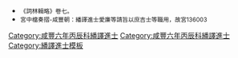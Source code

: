 {{Navbox
|name =咸豐六年丙辰科繙譯進士金榜
|title =咸豐六年丙辰科（[[1856年]]）繙譯進士金榜
|titlestyle = background-color:#FFD700;
|image =
|style = width:100%;text-align:center; 
|groupstyle = text-align:center; background-color:#FFD700;
|liststyle = text-align:center;
|state = {{{state<includeonly>|collapsed</includeonly>}}}
|group1 = 京旗<br>3名
|list1 =  [[愛廉|愛廉]]（正紅旗满洲） - [[全順|全順]]（正藍旗蒙古） - [[毓孚|毓孚]]（正白旗满洲）

|group2 = 駐防<br>4名
|list2 = [[鐵魁|鐵魁]]（荊州駐防） - [[本魁|本魁]]（成都駐防） - [[阿納庫]]（成都駐防） - [[海順]]（福州駐防）

|belowstyle = text-align: center; background-color:#FFD700;
|below='''前一科：[[Template:咸豐三年癸丑科繙譯進士金榜|咸豐三年癸丑繙譯科]]　'''·'''　後一科：[[Template:咸豐九年己未科繙譯進士金榜|咸豐九年己未繙譯科]]'''<br>'''同科進士：[[Template:咸豐六年丙辰科殿試金榜|咸豐六年丙辰文科]]、[[Template:咸豐六年丙辰科武殿試金榜|咸豐六年丙辰武科]]'''
}}
[[Category:咸豐六年丙辰科繙譯進士]]
<noinclude>[[Category:咸豐六年丙辰科繙譯進士]][[Category:繙譯進士模板]]{{DEFAULTSORT:*}}
*<small>《詞林輯略》卷七。</small>
*<small>宮中檔奏摺-咸豐朝：繙譯進士愛廉等請旨以庶吉士等職用，故宮136003</small></noinclude>